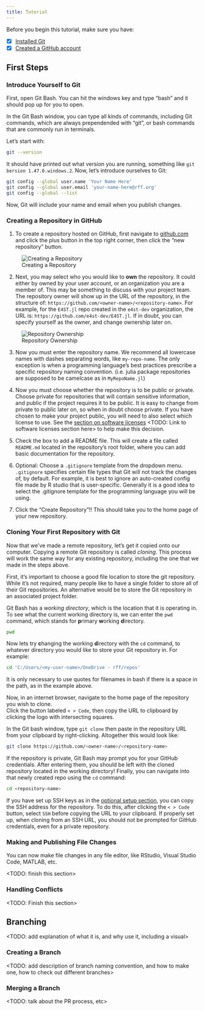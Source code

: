 ```yaml
---
title: Tutorial
---
```


Before you begin this tutorial, make sure you have:

- [x] [Installed Git](./setup.qmd#git-installation)
- [x] [Created a GitHub account](./setup.qmd#make-a-github-account)

## First Steps

### Introduce Yourself to Git

First, open Git Bash.  You can hit the windows key and type "bash" and it should pop up for you to open.

In the Git Bash window, you can type all kinds of commands, including Git commands, which are always prependended with "git", or bash commands that are commonly run in terminals.

Let's start with:

```bash
git --version
```

It should have printed out what version you are running, something like `git bersion 1.47.0.windows.2`.  Now, let's introduce ourselves to Git:

```bash
git config --global user.name 'Your Name Here'
git config --global user.email 'your-name-here@rff.org'
git config --global --list
```

Now, Git will include your name and email when you publish changes.

### Creating a Repository in GitHub

1. To create a repository hosted on GitHub, first navigate to [github.com](https://github.com/) and click the plus button in the top right corner, then click the "new repository" button. 

![Creating a Repository](../../images/git-create-repo.png)

2. Next, you may select who you would like to **own** the repository.
It could either by owned by your user account, or an organization you are a member of.
This may be something to discuss with your project team.
The repository owner will show up in the URL of the repository, in the structure of: `https://github.com/<owner-name>/<repository-name>`.
For example, for the `E4ST.jl` repo created in the `e4st-dev` organization, the URL is: `https://github.com/e4st-dev/E4ST.jl`.
If in doubt, you can specify yourself as the owner, and change ownership later on.

![Repository Ownership](../../images/git-repo-ownership.png)

3. Now you must enter the repository name.
We recommend all lowercase names with dashes separating words, like `my-repo-name`.
The only exception is when a programming language’s best practices prescribe a specific repository naming convention.
(i.e. julia package repositories are supposed to be camelcase as in `MyRepoName.jl`)

4. Now you must choose whether the repository is to be public or private.
Choose private for repositories that will contain sensitive information, and public if the project requires it to be public.
It is easy to change from private to public later on, so when in doubt choose private.
If you have chosen to make your project public, you will need to also select which license to use.
See the [section on software licenses]() <TODO: Link to software licenses section here> to help make this decision.

5. Check the box to add a README file.
This will create a file called `README.md` located in the repository's root folder, where you can add basic documentation for the repository.

6. Optional: Choose a `.gitignore` template from the dropdown menu.
`.gitignore` specifies certain file types that Git will not track the changes of, by default.
For example, it is best to ignore an auto-created config file made by R studio that is user-specific.
Generally it is a good idea to select the .gitignore template for the programming language you will be using.

7. Click the "Create Repository"!!
This should take you to the home page of your new repository.

### Cloning Your First Repository with Git

Now that we've made a remote repository, let's get it copied onto our computer.
Copying a remote Git repository is called _cloning_.
This process will work the same way for any existing repository, including the one that we made in the steps above.

First, it's important to choose a good file location to store the git repository.  While it's not required, many people like to have a single folder to store all of their Git repositories.  An alternative would be to store the Git repository in an associated project folder.

Git Bash has a _working directory_, which is the location that it is operating in.  To see what the current working directory is, we can enter the `pwd` command, which stands for **p**rimary **w**orking **d**irectory.

```bash
pwd
```

Now lets try **c**hanging the working **d**irectory with the `cd` command, to whatever directory you would like to store your Git repository in.  For example:

```bash
cd 'C:/Users/<my-user-name>/OneDrive - rff/repos'
```

::: {.callout-note}
It is only necessary to use quotes for filenames in bash if there is a space in the path, as in the example above.
:::

Now, in an internet browser, navigate to the home page of the repository you wish to clone.  
Click the button labeled `< > Code`, then copy the URL to clipboard by clicking the logo with intersecting squares.

In the Git bash window, type `git clone ` then paste in the repository URL from your clipboard by right-clicking.  Altogether this would look like:
  
```bash
git clone https://github.com/<owner-name>/<repository-name>
```

If the repository is private, Git Bash may prompt you for your GitHub credentials.  After entering them, you should be left with the cloned repository located in the working directory!  Finally, you can navigate into that newly created repo using the `cd` command:

```bash
cd <repository-name>
```

::: {.callout-note}
If you have set up SSH keys as in the [optional setup section](./setup.qmd#optional-set-up-ssh-keys), you can copy the SSH address for the repository.  To do this, after clicking the `< > Code` button, select `SSH` before copying the URL to your clipboard.  If properly set up, when cloning from an SSH URL, you should not be prompted for GitHub credentials, even for a private repository.
:::


### Making and Publishing File Changes 

You can now make file changes in any file editor, like RStudio, Visual Studio Code, MATLAB, etc.

<TODO: finish this section>

### Handling Conflicts

<TODO: Finish this section>

## Branching

<TODO: add explanation of what it is, and why use it, including a visual>

### Creating a Branch

<TODO: add description of branch naming convention, and how to make one, how to check out different branches>

### Merging a Branch

<TODO: talk about the PR process, etc>